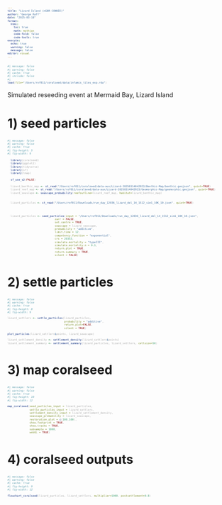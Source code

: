 ```yaml
---
title: "Lizard Island (nGBR CONNIE)"
author: "George Roff"
date: "2025-03-18"
format:
  html:
    toc: true
    math: mathjax
    code-fold: false
    code-tools: true
execute:
  echo: true
  warning: false
  message: false
editor: visual
---
```


```r
#| message: false
#| warning: false
#| cache: true
#| include: false
#| 
load(file="/Users/rof011/coralseed/data/infamis_tiles_exp.rda")

```

::: cell
```{=html}
<style>
  code, pre {
    font-size: 65%;
    color:darkgrey;
  }
</style>
```
:::

Simulated reseeding event at Mermaid Bay, Lizard Island

# 1) seed particles

```r
#| message: false
#| warning: false
#| cache: true
#| fig-height: 5
#| fig-width: 9
  
  library(coralseed)
  library(ggplot2)
  library(tidyverse)
  library(sf)
  library(tmap)
  
  sf_use_s2(FALSE)
  
  lizard_benthic_map <- st_read("/Users/rof011/coralseed/data-aux/Lizard-20250314042923/Benthic-Map/benthic.geojson", quiet=TRUE)
  lizard_reef_map <- st_read("/Users/rof011/coralseed/data-aux/Lizard-20250314042923/Geomorphic-Map/geomorphic.geojson", quiet=TRUE)
  lizard_seascape <- seascape_probability(reefoutline=lizard_reef_map, habitat=lizard_benthic_map)
  
  
  lizard_particles <- st_read("/Users/rof011/Downloads/run_day_12036_lizard_del_14_1512_sim1_10K_10.json", quiet=TRUE)
  
  
  
  lizard_particles <- seed_particles(input = "/Users/rof011/Downloads/run_day_12036_lizard_del_14_1512_sim1_10K_10.json",
                              zarr = FALSE,
                              set.centre = TRUE,
                              seascape = lizard_seascape,
                              probability = "additive",
                              limit.time = 12,
                              competency.function = "exponential",
                              crs = 20353,
                              simulate.mortality = "typeIII",
                              simulate.mortality.n = 0.1,
                              return.plot = TRUE,
                              return.summary = TRUE,
                              silent = FALSE)

```

# 2) settle particles

```r
#| message: false
#| warning: false
#| cache: true
#| fig-height: 8
#| fig-width: 9

lizard_settlers <- settle_particles(lizard_particles,
                                    probability = "additive",
                                    return.plot=FALSE,
                                    silent = TRUE)

plot_particles(lizard_settlers$points, lizard_seascape)

lizard_settlement_density <- settlement_density(lizard_settlers$points)
lizard_settlement_summary <- settlement_summary(lizard_particles, lizard_settlers, cellsize=50)

```

# 3) map coralseed

```r
#| message: false
#| warning: false
#| cache: true
#| fig-height: 10
#| fig-width: 12

map_coralseed(seed_particles_input = lizard_particles,
              settle_particles_input = lizard_settlers,
              settlement_density_input = lizard_settlement_density,
              seascape_probability = lizard_seascape,
              restoration.plot = c(100,100),
              show.footprint = TRUE,
              show.tracks = TRUE,
              subsample = 1000,
              webGL = TRUE)


```

# 4) coralseed outputs

```r
#| message: false
#| warning: false
#| cache: true
#| fig-height: 9
#| fig-width: 12

flowchart_coralseed(lizard_particles, lizard_settlers, multiplier=1000, postsettlement=0.8)


```
